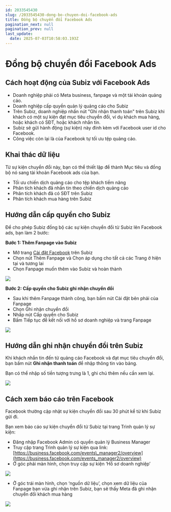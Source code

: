 ```yaml
---
id: 2033545430
slug: /2033545430-dong-bo-chuyen-doi-facebook-ads
title: Đồng bộ chuyển đổi Facebook Ads
pagination_next: null
pagination_prev: null
last_update:
  date: 2025-07-03T10:58:03.193Z
---
```


# Đồng bộ chuyển đổi Facebook Ads



## Cách hoạt động của Subiz với Facebook Ads




- Doanh nghiệp phải có Meta business, fanpage và một tài khoản quảng cáo.
- Doanh nghiệp cấp quyền quản lý quảng cáo cho Subiz
- Trên Subiz, doanh nghiệp nhấn nút "Ghi nhận thanh toán" trên Subiz khi khách có một sự kiện đạt mục tiêu chuyển đổi, ví dụ khách mua hàng, hoặc khách có SĐT, hoặc khách nhắn tin.
- Subiz sẽ gửi hành động (sự kiện) này đính kèm với Facebook user id cho Facebook.
- Công việc còn lại là của Facebook tự tối ưu tệp quảng cáo.
## Khai thác dữ liệu​


Từ sự kiện chuyển đổi này, bạn có thể thiết lập để thành Mục tiêu và đồng bộ nó sang tài khoản Facebook ads của bạn.

- Tối ưu chiến dịch quảng cáo cho tệp khách tiềm năng
- Phân tích khách đã nhắn tin theo chiến dịch quảng cáo
- Phân tích khách đã có SĐT trên Subiz
- Phân tích khách mua hàng trên Subiz
## Hướng dẫn cấp quyền cho Subiz


Để cho phép Subiz đồng bộ các sự kiện chuyển đổi từ Subiz lên Facebook ads, bạn làm 2 bước:



<b>Bước 1: Thêm Fanpage vào Subiz</b>

- Mở trang [Cài đặt Facebook](https://app.subiz.com.vn/settings/messenger) trên Subiz
- Chọn nút Thêm Fanpage và Chọn áp dụng cho tất cả các Trang ở hiện tại và tương lai
- Chọn Fanpage muốn thêm vào Subiz và hoàn thành


![](https://vcdn.subiz-cdn.com/file/fisgyrbswfkixisohxwh_acpxkgumifuoofoosble/unnamed.png)




<b>Bước 2: Cấp quyền cho Subiz ghi nhận chuyển đổi</b>

- Sau khi thêm Fanpage thành công, bạn bấm nút Cài đặt bên phải của Fanpage
- Chọn Ghi nhận chuyển đổi
- Nhấp nút Cấp quyền cho Subiz
- Bấm Tiếp tục để kết nối với hồ sơ doanh nghiệp và trang Fanpage




![](https://vcdn.subiz-cdn.com/file/fisgyrdldrsedynyllww_acpxkgumifuoofoosble/unnamed.png)

## Hướng dẫn ghi nhận chuyển đổi trên Subiz




Khi khách nhắn tin đến từ quảng cáo Facebook và đạt mục tiêu chuyển đổi, bạn bấm nút <b>Ghi nhận thanh toán</b> để nhập thông tin vào bảng. 



Bạn có thể nhập số tiền tượng trưng là 1, ghi chú thêm nếu cần xem lại.




![](https://vcdn.subiz-cdn.com/file/fisgyrdlgvcipdodzfry_acpxkgumifuoofoosble/unnamed.png)

## Cách xem báo cáo trên Facebook


Facebook thường cập nhật sự kiện chuyển đổi sau 30 phút kể từ khi Subiz gửi đi.

Bạn xem báo cáo sự kiện chuyển đổi từ Subiz tại trang Trình quản lý sự kiện:

- Đăng nhập Facebook Admin có quyền quản lý Business Manager
- Truy cập trang Trình quản lý sự kiện qua link: [https://business.facebook.com/events\_manager2/overview](https://business.facebook.com/events_manager2/overview)
- Ở góc phải màn hình, chọn truy cập sự kiện ‘Hồ sơ doanh nghiệp’


![](https://vcdn.subiz-cdn.com/file/fisjurvxqsgxdajilazz_acpxkgumifuoofoosble/Group_1_10.png)


- Ở góc trái màn hình, chọn ‘nguồn dữ liệu’, chọn xem dữ liệu của Fanpage bạn vừa ghi nhận trên Subiz, bạn sẽ thấy Meta đã ghi nhận chuyển đổi khách mua hàng


![](https://vcdn.subiz-cdn.com/file/fislrylppmdthkkdnsiu_acpxkgumifuoofoosble/unnamed.png)